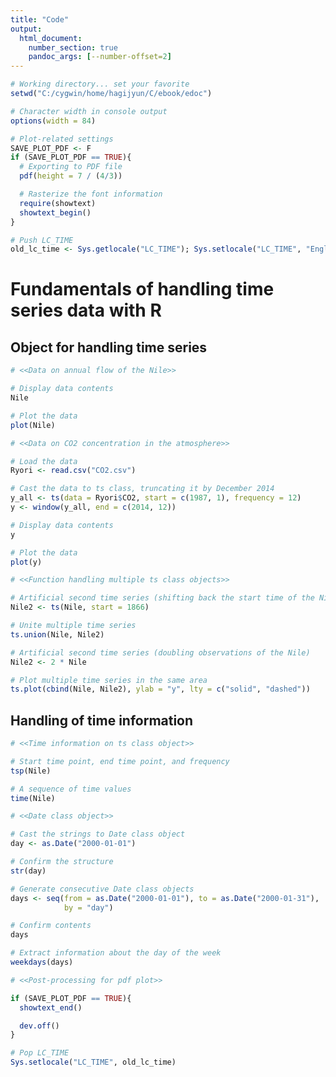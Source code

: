 ```yaml
---
title: "Code"
output:
  html_document:
    number_section: true
    pandoc_args: [--number-offset=2]
---
```



```r
# Working directory... set your favorite
setwd("C:/cygwin/home/hagijyun/C/ebook/edoc")

# Character width in console output
options(width = 84)

# Plot-related settings
SAVE_PLOT_PDF <- F
if (SAVE_PLOT_PDF == TRUE){
  # Exporting to PDF file
  pdf(height = 7 / (4/3))

  # Rasterize the font information
  require(showtext)
  showtext_begin()
}

# Push LC_TIME
old_lc_time <- Sys.getlocale("LC_TIME"); Sys.setlocale("LC_TIME", "English")
```





# Fundamentals of handling time series data with R

## Object for handling time series

```r
# <<Data on annual flow of the Nile>>

# Display data contents
Nile

# Plot the data
plot(Nile)
```


```r
# <<Data on CO2 concentration in the atmosphere>>

# Load the data
Ryori <- read.csv("CO2.csv")

# Cast the data to ts class, truncating it by December 2014
y_all <- ts(data = Ryori$CO2, start = c(1987, 1), frequency = 12)
y <- window(y_all, end = c(2014, 12))

# Display data contents
y

# Plot the data
plot(y)
```


```r
# <<Function handling multiple ts class objects>>

# Artificial second time series (shifting back the start time of the Nile to five years ago)
Nile2 <- ts(Nile, start = 1866)

# Unite multiple time series
ts.union(Nile, Nile2)

# Artificial second time series (doubling observations of the Nile)
Nile2 <- 2 * Nile

# Plot multiple time series in the same area
ts.plot(cbind(Nile, Nile2), ylab = "y", lty = c("solid", "dashed"))
```



## Handling of time information

```r
# <<Time information on ts class object>>

# Start time point, end time point, and frequency
tsp(Nile)

# A sequence of time values
time(Nile)
```


```r
# <<Date class object>>

# Cast the strings to Date class object
day <- as.Date("2000-01-01")

# Confirm the structure
str(day)

# Generate consecutive Date class objects
days <- seq(from = as.Date("2000-01-01"), to = as.Date("2000-01-31"),
            by = "day")

# Confirm contents
days

# Extract information about the day of the week
weekdays(days)
```











```r
# <<Post-processing for pdf plot>>

if (SAVE_PLOT_PDF == TRUE){
  showtext_end()

  dev.off()
}

# Pop LC_TIME
Sys.setlocale("LC_TIME", old_lc_time)
```
